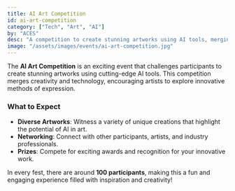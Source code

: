 ```yaml
---
title: AI Art Competition
id: ai-art-competition
category: ["Tech", "Art", "AI"]
by: "ACES"
desc: "A competition to create stunning artworks using AI tools, merging creativity and technology."
image: "/assets/images/events/ai-art-competition.jpg"
---
```


The **AI Art Competition** is an exciting event that challenges participants to create stunning artworks using cutting-edge AI tools. This competition merges creativity and technology, encouraging artists to explore innovative methods of expression.

### What to Expect

- **Diverse Artworks**: Witness a variety of unique creations that highlight the potential of AI in art.
- **Networking**: Connect with other participants, artists, and industry professionals.
- **Prizes**: Compete for exciting awards and recognition for your innovative work.

In every fest, there are around **100 participants**, making this a fun and engaging experience filled with inspiration and creativity!
